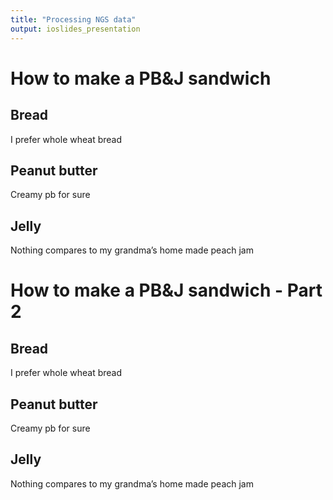 ```yaml
---
title: "Processing NGS data"
output: ioslides_presentation
---
```


# How to make a PB&J sandwich


## Bread

I prefer whole wheat bread


## Peanut butter

Creamy pb for sure 



## Jelly

Nothing compares to my grandma's home made peach jam

# How to make a PB&J sandwich - Part 2

## Bread

I prefer whole wheat bread


## Peanut butter

Creamy pb for sure 



## Jelly

Nothing compares to my grandma's home made peach jam
